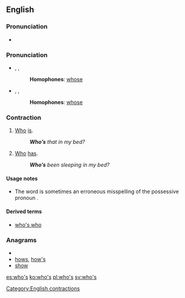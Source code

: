==English==

===Pronunciation===
*{{audio|en-us-who's.ogg|Audio (US)}}

===Pronunciation===
*{{enPR|ho͞oz}}, {{IPA|/huːz/}}, {{SAMPA|/hu:z/}}
*:'''Homophones''': [[whose]]
*:{{rhymes|uːz}}
*{{enPR|hwo͞oz}}, {{IPA|/ʍuːz/}}, {{SAMPA|/Wu:z/}}
*:'''Homophones''': [[whose]]
*:{{rhymes|uːz}}

===Contraction===
{{en-cont}}

# [[who|Who]] [[is]].
#:'''''Who’s''' that in my bed?''
# [[who|Who]] [[has]].
#:'''''Who’s''' been sleeping in my bed?''

====Usage notes====
*The word {{term|who's|lang=en}} is sometimes an erroneous misspelling of the possessive pronoun {{term|whose|lang=en}}.

====Derived terms====
* [[who's who]]

===Anagrams===
* {{alphagram|hosw}}
* [[hows#English|hows]], [[how's#English|how's]]
* [[show#English|show]]

[[Category:English contractions]]

[[es:who's]]
[[ko:who's]]
[[pl:who's]]
[[sv:who's]]